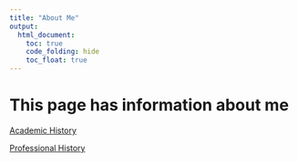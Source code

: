 ```yaml
---
title: "About Me"
output: 
  html_document:
    toc: true
    code_folding: hide
    toc_float: true
---
```


# This page has information about me

[Academic History](academic.html)


[Professional History](professional.html)
